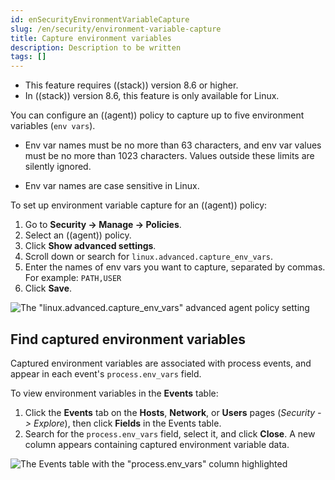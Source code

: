 ```yaml
---
id: enSecurityEnvironmentVariableCapture
slug: /en/security/environment-variable-capture
title: Capture environment variables
description: Description to be written
tags: []
---
```


<div id="environment-variable-capture"></div>

<DocCallOut title="Requirements">

* This feature requires ((stack)) version 8.6 or higher.
* In ((stack)) version 8.6, this feature is only available for Linux.

</DocCallOut>

You can configure an ((agent)) policy to capture up to five environment variables (`env vars`).

<DocCallOut title="Note">

* Env var names must be no more than 63 characters, and env var values must be no more than 1023 characters. Values outside these limits are silently ignored.

* Env var names are case sensitive in Linux.

</DocCallOut>

To set up environment variable capture for an ((agent)) policy:

1. Go to **Security -> Manage -> Policies**.
1. Select an ((agent)) policy.
1. Click **Show advanced settings**.
1. Scroll down or search for `linux.advanced.capture_env_vars`.
1. Enter the names of env vars you want to capture, separated by commas. For example: `PATH,USER`
1. Click **Save**.

![The "linux.advanced.capture_env_vars" advanced agent policy setting](../images/environment-variable-capture/-cloud-native-security-env-var-capture.png)

<div id="find-cap-env-vars"></div>

## Find captured environment variables
Captured environment variables are associated with process events, and appear in each event's `process.env_vars` field.

To view environment variables in the **Events** table:

1. Click the **Events** tab on the **Hosts**, **Network**, or **Users** pages (*Security -> Explore*), then click **Fields** in the Events table.
1. Search for the `process.env_vars` field, select it, and click **Close**.
    A new column appears containing captured environment variable data.

![The Events table with the "process.env_vars" column highlighted](../images/environment-variable-capture/-cloud-native-security-env-var-capture-detail.png)
